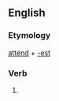==English==

===Etymology===
[[attend]] + [[-est]]

===Verb===
'''{{PAGENAME}}'''

# {{archaic}} {{second-person singular of|[[attend]]}}
